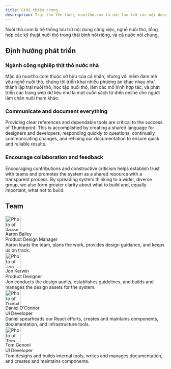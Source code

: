 ```yaml
---
title: Giới thiệu chung
description: Trại thỏ Yên lành, nuoitho.com là nơi lưu trữ các nội dung về công việc và dữ liệu phát triển công việc chăn nuôi thỏ tại Thái Bình và kỹ thuật nuôi thỏ nói chung.
---
```



Nuôi thỏ.com là hệ thống lưu trữ nội dung công việc, nghề nuôi thỏ, tổng hợp các kỹ thuật nuôi thỏ trong thái bình nói riêng, và cả nước nói chung.

## Định hướng phát triển

### Ngành công nghiệp thịt thỏ nước nhà

Mặc dù nuoitho.com thuộc sở hữu của cá nhân, nhưng với niềm đam mê yêu nghề nuôi thỏ, chúng tôi triển khai nhiều phương án khác nhau như thành lập trại nuôi thỏ, học tập nuôi thỏ, làm các mô hình hợp tác, và phát triển các trang web dữ liệu như là một cuốn sách từ điển online cho người làm chăn nuôi tham khảo.

### Communicate and document everything

Providing clear references and dependable tools are critical to the success of Thumbprint. This is accomplished by creating a shared language for designers and developers, responding quickly to questions, continually communicating changes, and refining our documentation to ensure quick and reliable results.

### Encourage collaboration and feedback

Encouraging contributions and constructive criticism helps establish trust with teams and promotes the system as a shared resource with a transparent process. By spreading system thinking to a wider, diverse group, we also form greater clarity about what to build and, equally important, what not to build.

## Team

<div className="mt5">
    <Grid gutter="wide">
        <GridColumn aboveSmall={6}>
            <div className="flex mb2">
                <Img
                    src="./aaron.jpg"
                    alt="Photo of Aaron"
                    width="48"
                    height="48"
                    className="br2"
                />
                <div className="ml2">
                    <div className="b">Aaron Bailey</div>
                    <Text size={2} className="black-300">
                        Product Design Manager
                    </Text>
                </div>
            </div>
            <Text size={2} className="black-300 pb5">
                Aaron leads the team, plans the work, provides design guidance, and keeps us on
                track.
            </Text>
        </GridColumn>
        <GridColumn aboveSmall={6}>
            <div className="flex mb2">
                <Img src="./jon.jpg" alt="Photo of Jon" width="48" height="48" className="br2" />
                <div className="ml2">
                    <div className="b">Jon Kerwin</div>
                    <Text size={2} className="black-300">
                        Product Designer
                    </Text>
                </div>
            </div>
            <Text size={2} className="black-300 pb5">
                Jon conducts the design audits, establishes guidelines, and builds and manages the
                design assets for the system.
            </Text>
        </GridColumn>
        <GridColumn aboveSmall={6}>
            <div className="flex mb2">
                <Img src="./dan.jpg" alt="Photo of Daniel" width="48" height="48" className="br2" />
                <div className="ml2">
                    <div className="b">Daniel O’Connor</div>
                    <Text size={2} className="black-300">
                        UI Developer
                    </Text>
                </div>
            </div>
            <Text size={2} className="black-300 pb5">
                Daniel spearheads our React efforts, creates and maintains components,
                documentation, and infrastructure tools.
            </Text>
        </GridColumn>
        <GridColumn aboveSmall={6}>
            <div className="flex mb2">
                <Img src="./tom.jpg" alt="Photo of Tom" width="48" height="48" className="br2" />
                <div className="ml2">
                    <div className="b">Tom Genoni</div>
                    <Text size={2} className="black-300">
                        UI Developer
                    </Text>
                </div>
            </div>
            <Text size={2} className="black-300">
                Tom designs and builds internal tools, writes and manages documentation, and creates
                and maintains components.
            </Text>
        </GridColumn>
    </Grid>
</div>
